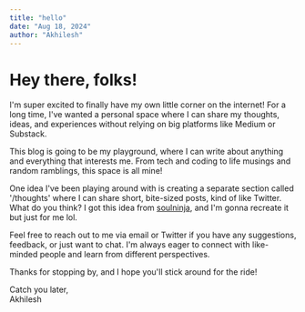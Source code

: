 ```yaml
---
title: "hello"
date: "Aug 18, 2024"
author: "Akhilesh"
---
```


# Hey there, folks!

I'm super excited to finally have my own little corner on the internet! For a long time, I've wanted a personal space where I can share my thoughts, ideas, and experiences without relying on big platforms like Medium or Substack.

This blog is going to be my playground, where I can write about anything and everything that interests me. From tech and coding to life musings and random ramblings, this space is all mine!

One idea I've been playing around with is creating a separate section called '/thoughts' where I can share short, bite-sized posts, kind of like Twitter. What do you think? I got this idea from [soulninja](https://streams.place/soulninja), and I'm gonna recreate it but just for me lol. 

Feel free to reach out to me via email or Twitter if you have any suggestions, feedback, or just want to chat. I'm always eager to connect with like-minded people and learn from different perspectives.

Thanks for stopping by, and I hope you'll stick around for the ride!

Catch you later,  
Akhilesh
